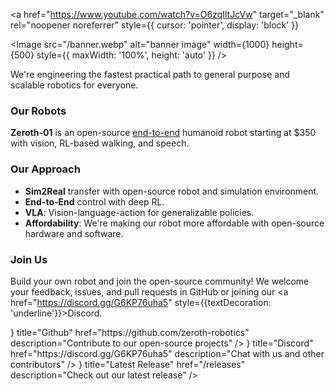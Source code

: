 
<a 
  href="https://www.youtube.com/watch?v=O6zqIltJcVw" 
  target="_blank" 
  rel="noopener noreferrer"
  style={{ cursor: 'pointer', display: 'block' }}
>
  <Image src="/banner.webp" alt="banner image" width={1000} height={500} style={{ maxWidth: '100%', height: 'auto' }} />
</a>

We're engineering the fastest practical path to general purpose and scalable robotics for everyone.

### Our Robots
**Zeroth-01** is an open-source [end-to-end](/ml/rl) humanoid robot starting at $350 with vision, RL-based walking, and speech.

### Our Approach
- **Sim2Real** transfer with open-source robot and simulation environment.
- **End-to-End** control with deep RL.
- **VLA**: Vision-language-action for generalizable policies.
- **Affordability**: We're making our robot more affordable with open-source hardware and software.

### Join Us
Build your own robot and join the open-source community! We welcome your feedback, issues, and pull requests in GitHub or joining our <a href="https://discord.gg/G6KP76uha5" style={{textDecoration: 'underline'}}>Discord</a>.

<Cards>
  <Cards.Card
    icon={<FaGithub />}
    title="Github"
    href="https://github.com/zeroth-robotics"
    description="Contribute to our open-source projects"
  />
  <Cards.Card
    icon={<FaDiscord />}
    title="Discord"
    href="https://discord.gg/G6KP76uha5"
    description="Chat with us and other contributors"
  />
  <Cards.Card
    icon={<FaRobot />}
    title="Latest Release"
    href="/releases"
    description="Check out our latest release"
  />
</Cards>
